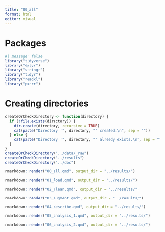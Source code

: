 ```yaml
---
title: "00_all"
format: html
editor: visual
---
```


# Packages

```r
#| message: false
library("tidyverse")
library("dplyr")
library("stringr")
library("tidyr")
library("readxl")
library("purrr")
```

# Creating directories

```r
createOrCheckDirectory <- function(directory) {
  if (!file.exists(directory)) {
    dir.create(directory, recursive = TRUE)
    cat(paste("Directory '", directory, "' created.\n", sep = ""))
  } else {
    cat(paste("Directory '", directory, "' already exists.\n", sep = ""))
  }
}
createOrCheckDirectory("../data/_raw")
createOrCheckDirectory("../results")
createOrCheckDirectory("../doc")
```

```r
rmarkdown::render("00_all.qmd", output_dir = "../results/")

rmarkdown::render("01_load.qmd", output_dir = "../results/")

rmarkdown::render("02_clean.qmd", output_dir = "../results/")

rmarkdown::render("03_augment.qmd", output_dir = "../results/")

rmarkdown::render("04_describe.qmd", output_dir = "../results/")

rmarkdown::render("05_analysis_1.qmd", output_dir = "../results/")

rmarkdown::render("06_analysis_2.qmd", output_dir = "../results/")
```
